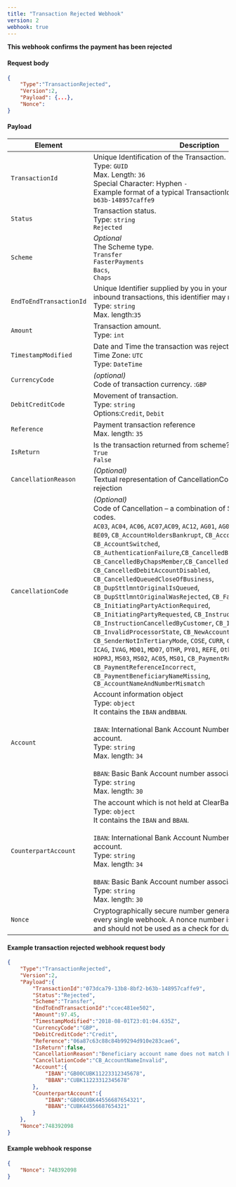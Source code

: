 ```yaml
---
title: "Transaction Rejected Webhook"
version: 2
webhook: true
---
```


**This webhook confirms the payment has been rejected**

#### Request body

```json
{
    "Type":"TransactionRejected",
    "Version":2,
    "Payload": {...},
    "Nonce":
}
```

#### Payload
| Element                 | Description                                                                                                                                                                                                                                                                                                                                                                                                                                                                                                                                                                                                                                                                                                                                                                                                                                                                                                                                                                                                                                                                                                                                   |
|-------------------------|-----------------------------------------------------------------------------------------------------------------------------------------------------------------------------------------------------------------------------------------------------------------------------------------------------------------------------------------------------------------------------------------------------------------------------------------------------------------------------------------------------------------------------------------------------------------------------------------------------------------------------------------------------------------------------------------------------------------------------------------------------------------------------------------------------------------------------------------------------------------------------------------------------------------------------------------------------------------------------------------------------------------------------------------------------------------------------------------------------------------------------------------------|
| `TransactionId`         | Unique Identification of the Transaction.<br /> Type: `GUID` <br /> Max. Length: `36`<br /> Special Character: Hyphen `-`<br /> Example format of a typical TransactionId:`073dca79-13b8-8bf2-b63b-148957caffe9`<br />                                                                                                                                                                                                                                                                                                                                                                                                                                                                                                                                                                                                                                                                                                                                                                                                                                                                                                                  |
| `Status`                | Transaction status.<br />Type: `string`<br />`Rejected`                                                                                                                                                                                                                                                                                                                                                                                                                                                                                                                                                                                                                                                                                                                                                                                                                                                                                                                                                                                                                                                                 |
| `Scheme`                | *Optional* <br />The Scheme type.<br /> `Transfer`<br />`FasterPayments`<br />`Bacs`,<br />`Chaps`                                                                                                                                                                                                                                                                                                                                                                                                                                                                                                                                                                                                                                                                                                                                                                                                                                                                                                                                                                                                                                                                  |
| `EndToEndTransactionId` | Unique Identifier supplied by you in your API request. For inbound transactions, this identifier may not be unique.<br />Type: `string`<br />Max. length:`35`                                                                                                                                                                                                                                                                                                                                                                                                                                                                                                                                                                                                                                                                                                                                                                                                                                                                                                                                                                                                                             |
| `Amount`                | Transaction amount. <br />Type: `int`                                                                                                                                                                                                                                                                                                                                                                                                                                                                                                                                                                                                                                                                                                                                                                                                                                                                                                                                                                                                                                                                                                                           |
| `TimestampModified`     | Date and Time the transaction was rejected.<br /> Time Zone: `UTC`<br /> Type: `DateTime`<br />                                                                                                                                                                                                                                                                                                                                                                                                                                                                                                                                                                                                                                                                                                                                                                                                                                                                                                                                                                                                                                                       |
| `CurrencyCode`          | *(optional)*<br />Code of transaction currency. :`GBP`                                                                                                                                                                                                                                                                                                                                                                                                                                                                                                                                                                                                                                                                                                                                                                                                                                                                                                                                                                                                                                                                                                 |
| `DebitCreditCode`       | Movement of transaction.<br />Type: `string`<br />Options:`Credit`, `Debit`                                                                                                                                                                                                                                                                                                                                                                                                                                                                                                                                                                                                                                                                                                                                                                                                                                                                                                                                                                                                                                                                                                                         |
| `Reference`             | Payment transaction reference<br /> Max. length: `35`                                                                                                                                                                                                                                                                                                                                                                                                                                                                                                                                                                                                                                                                                                                                                                                                                                                                                                                                                                                                                                                                                  |
| `IsReturn`              | Is the transaction returned from scheme?<br /> `True`<br /> `False`<br />                                                                                                                                                                                                                                                                                                                                                                                                                                                                                                                                                                                                                                                                                                                                                                                                                                                                                                                                                                                                                                                                     |
| `CancellationReason`      | *(Optional)* <br />Textual representation of CancellationCode giving reason for rejection                                                                                                                                                                                                                                                                                                                                                                                                                                                                                                                                                                                                                                                                                                                                                                                                                                                                                                                                                                                                                                                            |
| `CancellationCode`      | *(Optional)* <br />Code of Cancellation – a combination of SWIFT and ClearBank® codes. <br /> `AC03`, `AC04`, `AC06`, `AC07`,`AC09`, `AC12`, `AG01`, `AG02`, `AG03`, `AM09`, `BE08` , `BE09`, `CB_AccountHoldersBankrupt`, `CB_AccountNameInvalid`, `CB_AccountSwitched`, `CB_AuthenticationFailure`,`CB_CancelledByBoEController`, `CB_CancelledByChapsMember`,`CB_CancelledCreditAccountDisabled`, `CB_CancelledDebitAccountDisabled`, `CB_CancelledQueuedCloseOfBusiness`, `CB_DupSttlmntOriginalIsQueued`, `CB_DupSttlmntOriginalWasRejected`, `CB_FailedModulusCheck`, `CB_InitiatingPartyActionRequired`, `CB_InitiatingPartyRequested`, `CB_InstructionCancelled`, `CB_InstructionCancelledByCustomer`, `CB_InstructionHasExpired`, `CB_InvalidProcessorState`, `CB_NewAccountUpdatedWithDDI`, `CB_SenderNotInTertiaryMode`, `COSE`, `CURR`, `CUTO`, `DDAT`, `DMON`, `DU05`, `ICAG`, `IVAG`, `MD01`, `MD07`, `OTHR`, `PY01`, `REFE`, `Other`, `Manual`, `BLBYTH`, `HOPRJ`, `MS03`, `MS02`, `AC05`, `MS01`, `CB_PaymentReferenceMissing`, `CB_PaymentReferenceIncorrect`, `CB_PaymentBeneficiaryNameMissing`, `CB_AccountNameAndNumberMismatch` |
| `Account`               | Account information object<br />Type: `object`<br /> It contains the `IBAN` and`BBAN`.<br /><br />`IBAN`: International Bank Account Number associated with the account.<br /> Type: `string`  <br /> Max. length: `34` <br /><br />  `BBAN`: Basic Bank Account number associated with the account.<br /> Type: `string` <br /> Max. length: `30`                                                                                                                                                                                                                                                                                                                                                                                                                                                                                                                                                                                                                                                                                                                                                                                                                                                                                                                                                                                                                                                                        |
| `CounterpartAccount`    | The account which is not held at ClearBank.<br />Type: `object`<br /> It contains the `IBAN` and `BBAN`.<br /><br /> `IBAN`: International Bank Account Number associated with the account.<br /> Type: `string`  <br /> Max. length: `34` <br /><br />  `BBAN`: Basic Bank Account number associated with the account.<br /> Type: `string` <br /> Max. length: `30`                                                                                                                                                                                                                                                                                                                                                                                                                                                                                                                                                                                                                                                                                                                                                                                                                                                                                                                                                                                                                |
| `Nonce`                 | Cryptographically secure number generated by ClearBank® for every single webhook. A nonce number is generated randomly and should not be used as a check for duplication. |

#### Example transaction rejected webhook request body

```json
{
    "Type":"TransactionRejected",
    "Version":2,
    "Payload":{
        "TransactionId":"073dca79-13b8-8bf2-b63b-148957caffe9",
        "Status":"Rejected",
        "Scheme":"Transfer",
        "EndToEndTransactionId":"ccec481ee502",
        "Amount":97.45,
        "TimestampModified":"2018-08-01T23:01:04.635Z",
        "CurrencyCode":"GBP",
        "DebitCreditCode":"Credit",
        "Reference":"06a87c63c88c84b99294d910e283cae6",
        "IsReturn":false,
        "CancellationReason":"Beneficiary account name does not match beneficiary account number",
        "CancellationCode":"CB_AccountNameInvalid",
        "Account":{
            "IBAN":"GB00CUBK11223312345678",
            "BBAN":"CUBK11223312345678"
        },
        "CounterpartAccount":{
            "IBAN":"GB00CUBK44556687654321",
            "BBAN":"CUBK44556687654321"
        }
    },
    "Nonce":748392098
}
```

#### Example webhook response

```json
{
    "Nonce": 748392098
}
```
